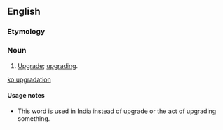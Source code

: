 ==English==

===Etymology===
{{suffix|upgrade|ation}}

===Noun===
{{en-noun}}

# {{computing|nonstandard|proscribed|chiefly|India}} [[upgrade#noun|Upgrade]]; [[upgrading]].

[[ko:upgradation]]

====Usage notes====
* This word is used in India instead of upgrade or the act of upgrading something.